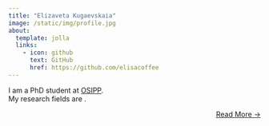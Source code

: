 ```yaml
---
title: "Elizaveta Kugaevskaia"
image: /static/img/profile.jpg
about:
  template: jolla
  links:
    - icon: github
      text: GitHub
      href: https://github.com/elisacoffee
---
```


I am a PhD student at [OSIPP](https://www.osipp.osaka-u.ac.jp/en/).<br>
My research fields are .

::: {style="text-align: right"}
[Read More →](../about)
:::